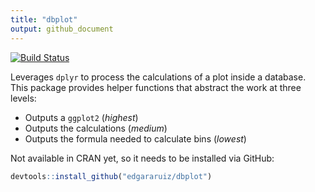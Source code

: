 ```yaml
---
title: "dbplot"
output: github_document
---
```


[![Build Status](https://travis-ci.org/edgararuiz/dbplot.svg?branch=master)](https://travis-ci.org/edgararuiz/dbplot)


Leverages `dplyr` to process the calculations of a plot inside a database.  This package provides helper functions that abstract the work at three levels:
    
- Outputs a `ggplot2` (*highest*)
- Outputs the calculations (*medium*)
- Outputs the formula needed to calculate bins (*lowest*)




Not available in CRAN yet, so it needs to be installed via GitHub:

```r
devtools::install_github("edgararuiz/dbplot")
```

